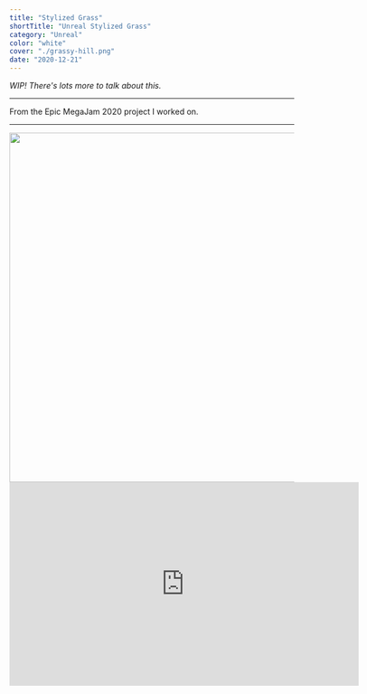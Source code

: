 ```yaml
---
title: "Stylized Grass"
shortTitle: "Unreal Stylized Grass"
category: "Unreal"
color: "white"
cover: "./grassy-hill.png"
date: "2020-12-21"
---
```


*WIP! There's lots more to talk about this.*

---

From the Epic MegaJam 2020 project I worked on.

---


<img src={imgGrassyHill} style="width: 70ch" />

<div style="margin: auto">
  <iframe
    title="vimeo-player"
    src="https://player.vimeo.com/video/491373947"
    style="width: 70ch"
    width="640"
    height="360"
    frameborder="0"
    allowfullscreen
  ></iframe>
</div>